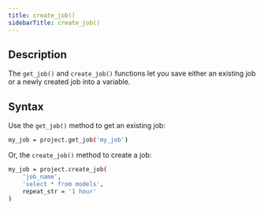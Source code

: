 ```yaml
---
title: create_job()
sidebarTitle: create_job()
---
```


## Description

The `get_job()` and `create_job()` functions let you save either an existing job or a newly created job into a variable.

## Syntax

Use the `get_job()` method to get an existing job:

```bash
my_job = project.get_job('my_job')
```

Or, the `create_job()` method to create a job:

```bash
my_job = project.create_job(
    'job_name',
    'select * from models',
    repeat_str = '1 hour'
)
```
